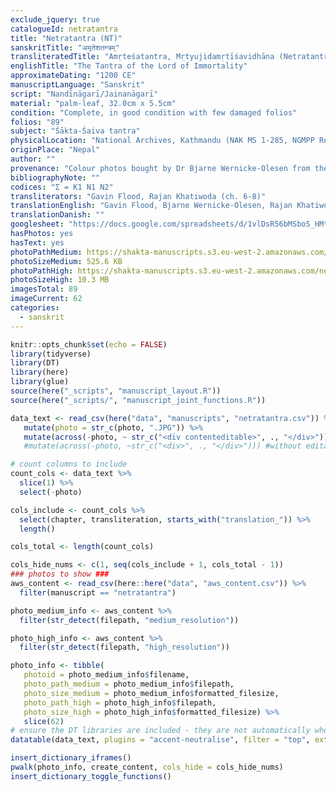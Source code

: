 ```yaml
---
exclude_jquery: true
catalogueId: netratantra
title: "Netratantra (NT)"
sanskritTitle: "अमृतेशतन्त्रम्"
transliteratedTitle: "Amṛteśatantra, Mṛtyujidamṛtīśavidhāna (Netratantra)"
englishTitle: "The Tantra of the Lord of Immortality"
approximateDating: "1200 CE"
manuscriptLanguage: "Sanskrit"
script: "Nandīnāgarī/Jainanāgarī"
material: "palm-leaf, 32.0cm x 5.5cm"
condition: "Complete, in good condition with few damaged folios"
folios: "89"
subject: "Śākta-Śaiva tantra"
physicalLocation: "National Archives, Kathmandu (NAK MS 1-285, NGMPP Reel No. B 25/4)"
originPlace: "Nepal"
author: ""
provenance: "Colour photos bought by Dr Bjarne Wernicke-Olesen from the NAK on 19.4.2018"
bibliographyNote: ""
codices: "Σ = K1 N1 N2"
transliterators: "Gavin Flood, Rajan Khatiwoda (ch. 6-8)"
translationEnglish: "Gavin Flood, Bjarne Wernicke-Olesen, Rajan Khatiwoda"
translationDanish: ""
googlesheet: "https://docs.google.com/spreadsheets/d/1vlDsR56bMSboS_HMtQSv2tJKdAZBZYsc7NBWizpoeH4/edit?usp=sharing"
hasPhotos: yes
hasText: yes
photoPathMedium: https://shakta-manuscripts.s3.eu-west-2.amazonaws.com/netratantra/medium_resolution/DOC__061.JPG
photoSizeMedium: 525.6 KB
photoPathHigh: https://shakta-manuscripts.s3.eu-west-2.amazonaws.com/netratantra/high_resolution/DOC__061.JPG
photoSizeHigh: 10.3 MB
imagesTotal: 89
imageCurrent: 62
categories:
  - sanskrit
---
```



```r
knitr::opts_chunk$set(echo = FALSE)
library(tidyverse)
library(DT)
library(here)
library(glue)
source(here("_scripts", "manuscript_layout.R"))
source(here("_scripts/", "manuscript_joint_functions.R"))

data_text <- read_csv(here("data", "manuscripts", "netratantra.csv")) %>% 
   mutate(photo = str_c(photo, ".JPG")) %>% 
   mutate(across(-photo, ~ str_c("<div contenteditable>", ., "</div>"))) #with editableness
   #mutate(across(-photo, ~str_c("<div>", ., "</div>"))) #without editableness

# count columns to include
count_cols <- data_text %>% 
  slice(1) %>% 
  select(-photo)

cols_include <- count_cols %>% 
  select(chapter, transliteration, starts_with("translation_")) %>% 
  length()

cols_total <- length(count_cols)

cols_hide_nums <- c(1, seq(cols_include + 1, cols_total - 1))
### photos to show ###
aws_content <- read_csv(here::here("data", "aws_content.csv")) %>% 
  filter(manuscript == "netratantra")

photo_medium_info <- aws_content %>% 
  filter(str_detect(filepath, "medium_resolution"))

photo_high_info <- aws_content %>% 
  filter(str_detect(filepath, "high_resolution"))

photo_info <- tibble(
   photoid = photo_medium_info$filename,
   photo_path_medium = photo_medium_info$filepath,
   photo_size_medium = photo_medium_info$formatted_filesize,
   photo_path_high = photo_high_info$filepath,
   photo_size_high = photo_high_info$formatted_filesize) %>%
   slice(62)
# ensure the DT libraries are included - they are not automatically when looping through datatables
datatable(data_text, plugins = "accent-neutralise", filter = "top", extensions = c("ColReorder", "Buttons"), options = list(searchHighlight = TRUE, buttons = c("colvis", "csv", "excel", "print")))

```


```r
insert_dictionary_iframes()
pwalk(photo_info, create_content, cols_hide = cols_hide_nums)
insert_dictionary_toggle_functions()
```
